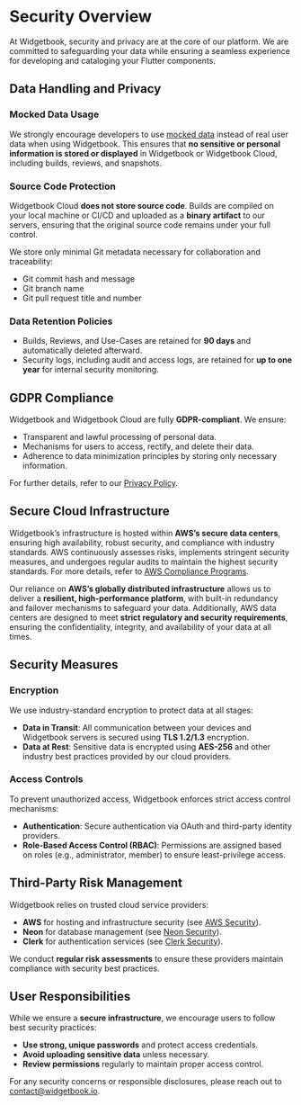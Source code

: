 # Security Overview

At Widgetbook, security and privacy are at the core of our platform. We are committed to safeguarding your data while ensuring a seamless experience for developing and cataloging your Flutter components.

## Data Handling and Privacy

### Mocked Data Usage

We strongly encourage developers to use [mocked data](/guides/mocking) instead of real user data when using Widgetbook. This ensures that **no sensitive or personal information is stored or displayed** in Widgetbook or Widgetbook Cloud, including builds, reviews, and snapshots.

### Source Code Protection

Widgetbook Cloud **does not store source code**. Builds are compiled on your local machine or CI/CD and uploaded as a **binary artifact** to our servers, ensuring that the original source code remains under your full control. 

We store only minimal Git metadata necessary for collaboration and traceability:
- Git commit hash and message
- Git branch name
- Git pull request title and number

### Data Retention Policies

- Builds, Reviews, and Use-Cases are retained for **90 days** and automatically deleted afterward.
- Security logs, including audit and access logs, are retained for **up to one year** for internal security monitoring.

## GDPR Compliance

Widgetbook and Widgetbook Cloud are fully **GDPR-compliant**. We ensure:
- Transparent and lawful processing of personal data.
- Mechanisms for users to access, rectify, and delete their data.
- Adherence to data minimization principles by storing only necessary information.

For further details, refer to our [Privacy Policy](https://www.widgetbook.io/privacy-policy).

## Secure Cloud Infrastructure  

Widgetbook’s infrastructure is hosted within **AWS’s secure data centers**, ensuring high availability, robust security, and compliance with industry standards. 
AWS continuously assesses risks, implements stringent security measures, and undergoes regular audits to maintain the highest security standards. 
For more details, refer to [AWS Compliance Programs](https://aws.amazon.com/compliance/).

Our reliance on **AWS’s globally distributed infrastructure** allows us to deliver a **resilient, high-performance platform**, with built-in redundancy and failover mechanisms to safeguard your data. 
Additionally, AWS data centers are designed to meet **strict regulatory and security requirements**, ensuring the confidentiality, integrity, and availability of your data at all times.

## Security Measures

### Encryption

We use industry-standard encryption to protect data at all stages:

- **Data in Transit**: All communication between your devices and Widgetbook servers is secured using **TLS 1.2/1.3** encryption.
- **Data at Rest**: Sensitive data is encrypted using **AES-256** and other industry best practices provided by our cloud providers.

### Access Controls

To prevent unauthorized access, Widgetbook enforces strict access control mechanisms:

- **Authentication**: Secure authentication via OAuth and third-party identity providers.
- **Role-Based Access Control (RBAC)**: Permissions are assigned based on roles (e.g., administrator, member) to ensure least-privilege access.

## Third-Party Risk Management

Widgetbook relies on trusted cloud service providers:
- **AWS** for hosting and infrastructure security (see [AWS Security](https://aws.amazon.com/security/)).
- **Neon** for database management (see [Neon Security](https://neon.tech/docs/security/security-overview)).
- **Clerk** for authentication services (see [Clerk Security](https://clerk.com/docs/security/overview)).

We conduct **regular risk assessments** to ensure these providers maintain compliance with security best practices.

## User Responsibilities

While we ensure a **secure infrastructure**, we encourage users to follow best security practices:
- **Use strong, unique passwords** and protect access credentials.
- **Avoid uploading sensitive data** unless necessary.
- **Review permissions** regularly to maintain proper access control.

For any security concerns or responsible disclosures, please reach out to [contact@widgetbook.io](mailto:contact@widgetbook.io).

